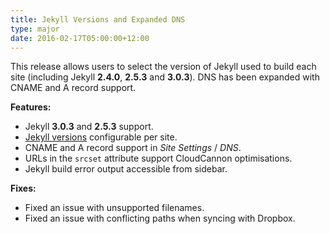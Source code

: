 ```yaml
---
title: Jekyll Versions and Expanded DNS
type: major
date: 2016-02-17T05:00:00+12:00
---
```


This release allows users to select the version of Jekyll used to build each site (including Jekyll **2.4.0**, **2.5.3** and **3.0.3**). DNS has been expanded with CNAME and A record support.

**Features:**

* Jekyll **3.0.3** and **2.5.3** support.
* [Jekyll versions](/documentation/build/setup/configuration/) configurable per site.
* CNAME and A record support in *Site Settings* / *DNS*.
* URLs in the `srcset` attribute support CloudCannon optimisations.
* Jekyll build error output accessible from sidebar.

**Fixes:**

* Fixed an issue with unsupported filenames.
* Fixed an issue with conflicting paths when syncing with Dropbox.